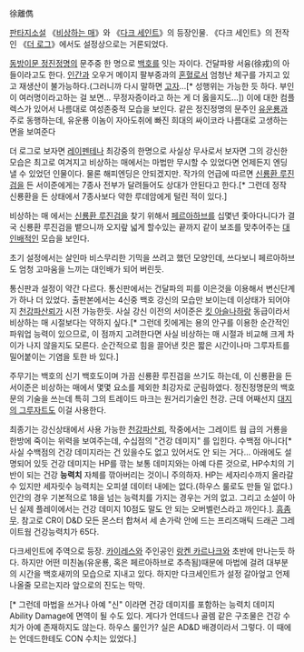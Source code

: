 徐離儁

[[판타지소설]] 《[[비상하는 매]]》와 《[[다크 세인트]]》의 등장인물. 《다크 세인트》의 전작인 《[[더 로그]]》에서도 설정상으로는 거론되었다.

[[동방이문 정진정명]]의 문주중 한 명으로 [[백호]]를 잇는 자이다. 건달파왕 서융(徐戎)의 아들이라고도 한다. [[인간]]과 오우거 메이지 팔부중과의 [[혼혈]]로서 엄청난 체구를 가지고 있고 재생산이 불가능하다.(그러니까 다시 말하면 [[고자]]...[* 성행위는 가능한 듯 하다. 부인이 여러명이라고하는 걸 보면... 무정자증이라고 하는 게 더 옳을지도...]) 이에 대한 컴플렉스가 있어서 나름대로 여성존중적 모습을 보인다. 같은 정진정명의 문주인 [[유운룡]]과 주로 동행하는데, 유운룡 이놈이 자아도취에 빠진 희대의 싸이코라 나름대로 고생하는 면을 보여준다


더 로그로 보자면 [[레이펜테나]] 최강중의 한명으로 사실상 무사로서 보자면 그의 강신한 모습은 최고로 여겨지고 비상하는 매에서는 마법만 무시할 수 있었다면 언제든지 엔딩 낼 수 있었던 인물이다. 물론 해피엔딩은 안되겠지만. 작가의 언급에 따르면 [[신룡환 루진검]]을 든 서이준에게는 7종사 전부가 달려들어도 상대가 안된다고 한다.[* 그런데 정작 신룡환을 든 상태에서 7종사보다 약한 루데암에게 털린 적이 있다.]

비상하는 매 에서는 [[신룡환 루진검]]을 찾기 위해서 [[페르아하브]]를 십몇년 좇아다니다가 결국 신룡환 루진검을 뱉으니까 오지랖 넓게 할수있는 끝까지 같이 보조를 맞추어주는 [[대인배]]적인 모습을 보인다.

초기 설정에서는 살인마 비스무리한 기믹을 쓰려고 했던 모양인데, 쓰다보니 페르아하브도 엄청 고마움을 느끼는 대인배가 되어 버린듯.

통신판과 설정이 약간 다르다. 통신판에서는 건달파의 피를 이은것을 이용해서 변신단계가 하나 더 있었다. 출판본에서는 4신중 백호 강신의 모습만 보이는데 이상태가 되어야지 [[천강파산뢰]]가 시전 가능한듯. 사실 강신 이전의 서이준은 [[킷 아슬나하]]랑 동급이라서 비상하는 매 시절보다는 약하지 싶다.[* 그런데 킷에게는 용의 안구를 이용한 순간적인 파워업 능력이 있으므로, 이 점까지 고려한다면 사실 비상하는 매 시절과 비교해 크게 차이가 나지 않을지도 모른다. 순간적으로 힘을 끌어낸 킷은 짧은 시간이나마 그루자트를 밀어붙이는 기염을 토한 바 있다.]


주무기는 백호의 신기 백호도이며 가끔 신룡환 루진검을 쓰기도 하는데, 이 신룡환을 든 서이준은 비상하는 매에서 몇몇 요소를 제외한 최강자로 군림하였다. 정진정명문의 백호문의 기술을 쓰는데 특히 그의 트레이드 마크는 원거리기술인 천강. 근데 어째선지 [[대지의 그루자트]]도 이걸 사용한다.

최종기는 강신상태에서 사용 가능한 [[천강파산뢰]], 작중에서는 그레이트 웝 급의 거룡을 한방에 죽이는 위력을 보여주는데, 수십점의 "건강 데미지" 를 입힌다. 수백점 아니다[* 사실 수백점의 건강 데미지라는 건 있을수도 없고 있어서도 안 되는 거다... 아래에도 설명되어 있듯 건강 데미지는 HP를 깎는 보통 데미지와는 아예 다른 것으로, HP수치의 기반이 되는 건강 '''능력치''' 자체를 깎아버리는 것이니 주의하자. HP는 세자리수까지 올라갈 수 있지만 세자릿수 능력치는 오피셜 데이터 내에는 없다.(하우스 룰로도 만들 일 없다.) 인간의 경우 기본적으로 18을 넘는 능력치를 가지는 경우는 거의 없고. 그리고 소설이 아닌 실제 플레이에서는 건강 데미지 10점도 말도 안 되는 오버벨런스라고 까인다.]. [[흠좀무]]. 참고로 CR이 D&D 모든 몬스터 합쳐서 세 손가락 안에 드는 프리즈매틱 드래곤 그레이트웜 건강능력치가 65다.

다크세인트에 주역으로 등장. [[카이레스]]와 주인공인 [[랑켄 카르나크]]와 초반에 만나는듯 하다.
하지만 어떤 미친놈(유운룡, 혹은 페르아하브로 추측됨)때문에 마법에 걸려 대부분의 시간을 백호새끼의 모습으로 지내고 있다. 하지만 다크세인트가 설정 갈아엎고 언제 나올줄 모르는지라 앞으로의 진도는 막막.

[* 그런데 마법을 쓰거나 아예 "신" 이라면 건강 데미지를 포함하는 능력치 데미지Ability Damage에 면역이 될 수도 있다. 게다가 언데드나 골렘 같은 구조물은 건강 수치가 아예 존재하지도 않는다. 하우스 룰인가? 실은 AD&D 배경이라서 그렇다. 이 때에는 언데드한테도 CON 수치는 있었다.]
